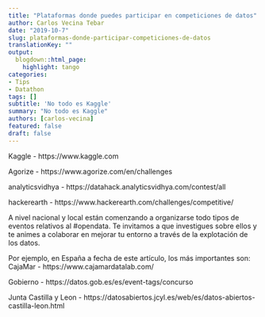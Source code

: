 ```yaml
---
title: "Plataformas donde puedes participar en competiciones de datos"
author: Carlos Vecina Tebar
date: "2019-10-7"
slug: plataformas-donde-participar-competiciones-de-datos
translationKey: ""
output:
  blogdown::html_page:
    highlight: tango
categories:
- Tips
- Datathon
tags: []
subtitle: 'No todo es Kaggle'
summary: "No todo es Kaggle"
authors: [carlos-vecina]
featured: false
draft: false
---
```


Kaggle - https://www.kaggle.com

Agorize - https://www.agorize.com/en/challenges

analyticsvidhya - https://datahack.analyticsvidhya.com/contest/all

hackerearth - https://www.hackerearth.com/challenges/competitive/

A nivel nacional y local están comenzando a organizarse todo tipos de eventos relativos al #opendata. Te invitamos a que investigues sobre ellos y te animes a colaborar en mejorar tu entorno a través de la explotación de los datos.

Por ejemplo, en España a fecha de este artículo, los más importantes son:
CajaMar - https://www.cajamardatalab.com/

Gobierno - https://datos.gob.es/es/event-tags/concurso

Junta Castilla y Leon - https://datosabiertos.jcyl.es/web/es/datos-abiertos-castilla-leon.html

